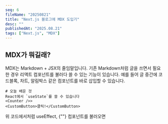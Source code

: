 ```yaml
---
seq: 6
fileName: "20250821"
title: "Next.js 블로그에 MDX 도입기"
desc: ""
publishedAt: "2025.08.21"
tags: ["Next.js", "MDX"]
---
```


## MDX가 뭐길래?
MDX는 Markdown + JSX의 줄임말입니다.
기존 Markdown처럼 글을 쓰면서 필요한 경우 리액트 컴포넌트를 불러다 쓸 수 있는 기능이 있습니다.
예를 들어 글 중간에 코드블록, 차트, 알림박스 같은 컴포넌트를 바로 삽입할 수 있습니다.
```
# 오늘 배운 것 
React에서 `useState`를 쓸 수 있습니다
<Counter />>
<CustomButton>클릭!</CustomButton>
```
위 코드에서처럼 <CodeBlock>useEffect</CodeBlock>, <CodeBlock>{"<CustomButton />"}</CodeBlock> 컴포넌트를 불러오면 